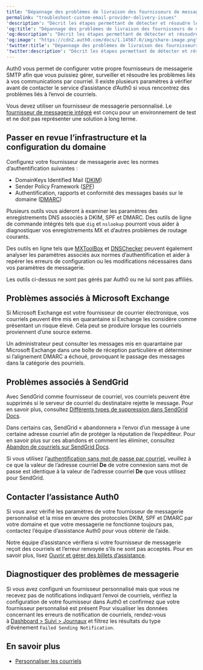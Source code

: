 ---
title: "Dépannage des problèmes de livraison des fournisseurs de messagerie électronique personnalisés"
permalink: "troubleshoot-custom-email-provider-delivery-issues"
'description': "Décrit les étapes permettant de détecter et résoudre les problèmes liés à l’envoi des courriels."
'og:title': "Dépannage des problèmes de livraison des fournisseurs de messagerie électronique personnalisés"
'og:description': "Décrit les étapes permettant de détecter et résoudre les problèmes liés à l’envoi des courriels."
'og:image': "https://cdn2.auth0.com/docs/1.14567.0/img/share-image.png"
'twitter:title': "Dépannage des problèmes de livraison des fournisseurs de messagerie électronique personnalisés"
'twitter:description': "Décrit les étapes permettant de détecter et résoudre les problèmes liés à l’envoi des courriels."
---

Auth0 vous permet de configurer votre propre fournisseurs de messagerie SMTP afin que vous puissiez gérer, surveiller et résoudre les problèmes liés à vos communications par courriel. Il existe plusieurs paramètres à vérifier avant de contacter le service d’assistance d’Auth0 si vous rencontrez des problèmes liés à l’envoi de courriels.

Vous devez utiliser un fournisseur de messagerie personnalisé. Le [fournisseur de messagerie intégré](https://manage.auth0.com/#/templates/provider) est conçu pour un environnement de test et ne doit pas représenter une solution à long terme.

## Passer en revue l’infrastructure et la configuration du domaine

Configurez votre fournisseur de messagerie avec les normes d’authentification suivantes :

* DomainKeys Identified Mail ([DKIM](http://dkim.org/))
* Sender Policy Framework ([SPF](https://datatracker.ietf.org/doc/rfc7208/))
* Authentification, rapports et conformité des messages basés sur le domaine ([DMARC](https://dmarc.org/))

Plusieurs outils vous aideront à examiner les paramètres des enregistrements DNS associés à DKIM, SPF et DMARC. Des outils de ligne de commande intégrés tels que `dig` et `nslookup` pourront vous aider à diagnostiquer vos enregistrements MX et d’autres problèmes de routage courants.

Des outils en ligne tels que [MXToolBox](https://mxtoolbox.com/) et [DNSChecker](https://dnschecker.org/all-tools.php) peuvent également analyser les paramètres associés aux normes d’authentification et aider à repérer les erreurs de configuration ou les modifications nécessaires dans vos paramètres de messagerie.

<Warning>

Les outils ci-dessus ne sont pas gérés par Auth0 ou ne lui sont pas affiliés.

</Warning>

## Problèmes associés à Microsoft Exchange

Si Microsoft Exchange est votre fournisseur de courrier électronique, vos courriels peuvent être mis en quarantaine si Exchange les considère comme présentant un risque élevé. Cela peut se produire lorsque les courriels proviennent d’une source externe.

Un administrateur peut consulter les messages mis en quarantaine par Microsoft Exchange dans une boîte de réception particulière et déterminer si l’alignement DMARC a échoué, provoquant le passage des messages dans la catégorie des pourriels.

## Problèmes associés à SendGrid

Avec SendGrid comme fournisseur de courriel, vos courriels peuvent être supprimés si le serveur de courriel du destinataire rejette le message. Pour en savoir plus, consultez [Différents types de suppression dans SendGrid Docs](https://docs.sendgrid.com/ui/sending-email/index-suppressions#different-types-of-suppressions).

Dans certains cas, SendGrid « abandonnera » l’envoi d’un message à une certaine adresse courriel afin de protéger la réputation de l’expéditeur. Pour en savoir plus sur ces abandons et comment les éliminer, consultez [Abandon de courriels sur SendGrid Docs](https://docs.sendgrid.com/glossary/drops).

Si vous utilisez l’[authentification sans mot de passe par courriel](https://auth0.com/docs/authenticate/passwordless#email), veuillez à ce que la valeur de l’adresse courriel **De** de votre connexion sans mot de passe est identique à la valeur de l’adresse courriel **De** que vous utilisez pour SendGrid.

## Contacter l’assistance Auth0

Si vous avez vérifié les paramètres de votre fournisseur de messagerie personnalisé et la mise en œuvre des protocoles DKIM, SPF et DMARC par votre domaine et que votre messagerie ne fonctionne toujours pas, contactez l’équipe d’assistance Auth0 pour vous obtenir de l’aide.

Notre équipe d’assistance vérifiera si votre fournisseur de messagerie reçoit des courriels et l’erreur renvoyée s’ils ne sont pas acceptés. Pour en savoir plus, lisez [Ouvrir et gérer des billets d’assistance](/docs/fr-ca/troubleshoot/customer-support/open-and-manage-support-tickets).

## Diagnostiquer des problèmes de messagerie

Si vous avez configuré un fournisseur personnalisé mais que vous ne recevez pas de notifications indiquant l’envoi de courriels, vérifiez la configuration de votre fournisseur dans Auth0 et confirmez que votre fournisseur personnalisé est présent Pour visualiser les données concernant les erreurs de notification de courriels, rendez-vous à [Dashboard > Suivi > Journaux](https://manage.auth0.com/#/logs) et filtrez les résultats du type d’événement `Failed Sending Notification`.

## En savoir plus

* [Personnaliser les courriels](/docs/fr-ca/customize/email)